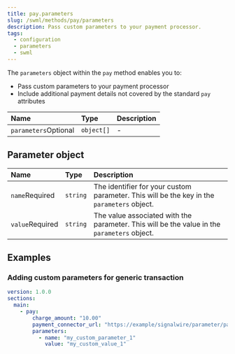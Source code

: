 ```yaml
---
title: pay.parameters
slug: /swml/methods/pay/parameters
description: Pass custom parameters to your payment processor.
tags:
  - configuration
  - parameters
  - swml
---
```


The `parameters` object within the `pay` method enables you to:
- Pass custom parameters to your payment processor
- Include additional payment details not covered by the standard `pay` attributes

| Name                                               | Type     | Description                               |
|:---------------------------------------------------|:---------|:------------------------------------------|
| `parameters`<span className="optional-arg">Optional</span>     | `object[]`         | -                | Array of [parameter objects](#parameter-object) to pass to your payment processor.                                                                                                                               |

## Parameter object

| Name                                               | Type     | Description                               |
|:---------------------------------------------------|:---------|:------------------------------------------|
| `name`<span className="required-arg">Required</span> | `string` | The identifier for your custom parameter. This will be the key in the `parameters` object. |
| `value`<span className="required-arg">Required</span> | `string` | The value associated with the parameter. This will be the value in the `parameters` object.  |

## Examples

### Adding custom parameters for generic transaction

```yaml andJSON
version: 1.0.0
sections:
  main:
    - pay:
        charge_amount: "10.00"
        payment_connector_url: "https://example/signalwire/parameter/pay"
        parameters:
          - name: "my_custom_parameter_1"
            value: "my_custom_value_1"
```
